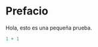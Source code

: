 # Prefacio {.unnumbered}

Hola, esto es una pequeña prueba.


```r
1 + 1
```

<!--
Local Variables:
ispell-dictionary: "castellano"
End:
-->
